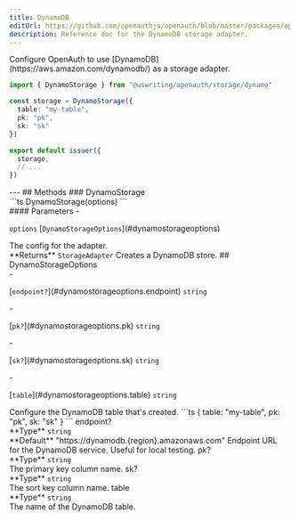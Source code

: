 ```yaml
---
title: DynamoDB
editUrl: https://github.com/openauthjs/openauth/blob/master/packages/openauth/src/storage/dynamo.ts
description: Reference doc for the DynamoDB storage adapter.
---
```



<div class="tsdoc">
<Section type="about">
Configure OpenAuth to use [DynamoDB](https://aws.amazon.com/dynamodb/) as a storage adapter.

```ts
import { DynamoStorage } from "@uswriting/openauth/storage/dynamo"

const storage = DynamoStorage({
  table: "my-table",
  pk: "pk",
  sk: "sk"
})

export default issuer({
  storage,
  // ...
})
```
</Section>
---
## Methods
### DynamoStorage
<Segment>
<Section type="signature">
```ts
DynamoStorage(options)
```
</Section>
<Section type="parameters">
#### Parameters
- <p><code class="key">options</code> [<code class="type">DynamoStorageOptions</code>](#dynamostorageoptions)</p>
The config for the adapter.
</Section>
<InlineSection>
**Returns** <code class="type">StorageAdapter</code>
</InlineSection>
Creates a DynamoDB store.
</Segment>
## DynamoStorageOptions
<Segment>
<Section type="parameters">
- <p>[<code class="key">endpoint?</code>](#dynamostorageoptions.endpoint) <code class="primitive">string</code></p>
- <p>[<code class="key">pk?</code>](#dynamostorageoptions.pk) <code class="primitive">string</code></p>
- <p>[<code class="key">sk?</code>](#dynamostorageoptions.sk) <code class="primitive">string</code></p>
- <p>[<code class="key">table</code>](#dynamostorageoptions.table) <code class="primitive">string</code></p>
</Section>
Configure the DynamoDB table that's created.
```ts
{
  table: "my-table",
  pk: "pk",
  sk: "sk"
}
```
</Segment>
<NestedTitle id="dynamostorageoptions.endpoint" Tag="h4" parent="DynamoStorageOptions.">endpoint?</NestedTitle>
<Segment>
<Section type="parameters">
<InlineSection>
**Type** <code class="primitive">string</code>
</InlineSection>
</Section>

<InlineSection>
**Default** "https://dynamodb.{region}.amazonaws.com"
</InlineSection>
Endpoint URL for the DynamoDB service. Useful for local testing.
</Segment>
<NestedTitle id="dynamostorageoptions.pk" Tag="h4" parent="DynamoStorageOptions.">pk?</NestedTitle>
<Segment>
<Section type="parameters">
<InlineSection>
**Type** <code class="primitive">string</code>
</InlineSection>
</Section>
The primary key column name.
</Segment>
<NestedTitle id="dynamostorageoptions.sk" Tag="h4" parent="DynamoStorageOptions.">sk?</NestedTitle>
<Segment>
<Section type="parameters">
<InlineSection>
**Type** <code class="primitive">string</code>
</InlineSection>
</Section>
The sort key column name.
</Segment>
<NestedTitle id="dynamostorageoptions.table" Tag="h4" parent="DynamoStorageOptions.">table</NestedTitle>
<Segment>
<Section type="parameters">
<InlineSection>
**Type** <code class="primitive">string</code>
</InlineSection>
</Section>
The name of the DynamoDB table.
</Segment>
</div>